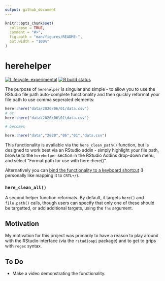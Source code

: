 ```yaml
---
output: github_document
---
```


<!-- README.md is generated from README.Rmd. Please edit that file -->

```r
knitr::opts_chunk$set(
  collapse = TRUE,
  comment = "#>",
  fig.path = "man/figures/README-",
  out.width = "100%"
)
```

# herehelper

<!-- badges: start -->
[![Lifecycle: experimental](https://img.shields.io/badge/lifecycle-experimental-orange.svg)](https://www.tidyverse.org/lifecycle/#experimental)
[![R build status](https://github.com/mcguinlu/herehelper/workflows/R-CMD-check/badge.svg)](https://github.com/mcguinlu/herehelper/actions)
<!-- badges: end -->

The purpose of `herehelper` is singular and simple - to allow you to use the RStudio file path auto-complete functionality and then quickly reformat your file path to use comma seperated elements:

``` r
here::here("data/2020/06/01/data.csv")
# or
here::here("data\2020\06\01\data.csv")

# becomes

here::here("data","2020","06","01","data.csv")
```

This functionality is available via the `here_clean_path()` function, but is designed to work best via an RStudio addin - simply highlight your file path, browse to the `herehelper` section in the RStudio Addins drop-down menu, and select "Format path for use with here::here()".

Alternatively you can [bind the functionality to a keyboard shortcut](https://support.rstudio.com/hc/en-us/articles/206382178-Customizing-Keyboard-Shortcuts) (I personally like mapping it to `CRTL+/`).

### `here_clean_all()`

A second helper function reformats. By default, it targets `here()` and `file.path()` calls, though users can specify that only one of these should be targetted, or add additional targets, using the `fns` argument.


## Motivation

My motivation for this project was primarily to have a reason to play around with the RStudio interface (via the `rstudioapi` package) and to get to grips with `regex` syntax.

## To Do

* Make a video demonstrating the functionality.

